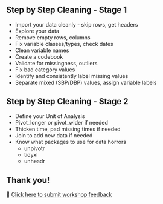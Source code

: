 ## Step by Step Cleaning - Stage 1

- Import your data cleanly - skip rows, get headers
- Explore your data
- Remove empty rows, columns
- Fix variable classes/types, check dates
- Clean variable names 
- Create a codebook
- Validate for missingness, outliers
- Fix bad category values
- Identify and consistently label missing values
- Separate mixed (SBP/DBP) values, assign variable labels

## Step by Step Cleaning - Stage 2

- Define your Unit of Analysis
- Pivot_longer or pivot_wider if needed
- Thicken time, pad missing times if needed
- Join to add new data if needed
- Know what packages to use for data horrors
  - unpivotr
  - tidyxl
  - unheadr


## Thank you!

🙏 [Click here to submit workshop feedback](https://forms.gle/kvEirN7sJmavem8q6){target="_blank"}

